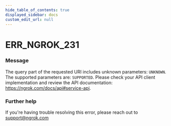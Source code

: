 ```yaml
---
hide_table_of_contents: true
displayed_sidebar: docs
custom_edit_url: null
---
```



# ERR_NGROK_231

### Message

The query part of the requested URI includes unknown parameters: `UNKNOWN`. The supported parameters are: `SUPPORTED`. Please check your API client implementation and review the API documentation: https://ngrok.com/docs/api#service-api.

### Further help

If you're having trouble resolving this error, please reach out to [support@ngrok.com](mailto:support@ngrok.com?subject=Help%20with%20ERR_NGROK_231)

<ErrorDetails error="err_ngrok_231" />
